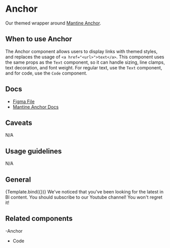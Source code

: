 
<Meta title="Anchor" component={Anchor} />


# Anchor

Our themed wrapper around [Mantine Anchor](https://mantine.dev/core/anchor/).

## When to use Anchor

The Anchor component allows users to display links with themed styles, and replaces the usage of `<a href="<url>">text</a>`. This component uses the same props as the `Text` component, so it can handle sizing, line clamps, text decoration, and font weight. For regular text, use the `Text` component, and for code, use the `Code` component.

## Docs

- [Figma File](https://www.figma.com/file/h6aMN8H67eu2w8wmDngfnM/Foundation-%2F-text?type=design&node-id=5-70&mode=design&t=9Sh3xAM7HsIZIN1z-11)
- [Mantine Anchor Docs](https://mantine.dev/core/anchor/)

## Caveats

N/A

## Usage guidelines

N/A

## General

<Canvas>
  <Story name="Default" args={{
    children: "You should subscribe to our Youtube channel!",
    underline: false,
    italic: false,
    strikethrough: false,
    weight: "normal",
    lineClamp: -1,
    align: "unset",
  }}
  argTypes={
   {
     children: {
       control: {
         type: "text"
       }
     },
     size: {
       options: ["xs", "sm", "md", "lg", "xl"],
       control: { type: 'inline-radio' }
     },
     weight: {
       options: ["normal", "bold"],
       control: { type: 'inline-radio' }
     },
     align: {
       options: ["unset", "left", "right", "center"],
       control: { type: 'select' }
     }
   }
  }
  >
    {Template.bind({})}
  </Story>
</Canvas>

<Canvas>
  <Story name="Using in conjunction with Text"
  >
    <Text span>We've noticed that you've been looking for the latest in BI content. </Text>
    <Anchor href="https://www.youtube.com/@metabasedata">You should subscribe to our Youtube channel!</Anchor>
    <Text span> You won't regret it!</Text>
  </Story>
</Canvas>


## Related components

-Anchor
- Code
